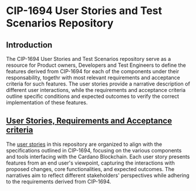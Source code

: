 # CIP-1694 User Stories and Test Scenarios Repository

## Introduction

The CIP-1694 User Stories and Test Scenarios repository serve as a resource for Product owners, Developers
and Test Engineers to define the features derived from CIP-1694 for each of the components under their responsability,
togethr with most relevant requirements and acceptance criteria for such features. The user stories provide a narrative 
description of different user interactions, while the requirements and acceptance criteria outline specific 
conditions and expected outcomes to verify the correct implementation of these features.

## [User Stories, Requirements and Acceptance criteria](/about.md)

The [user stories](/about.md) in this repository are organized to align with the specifications 
outlined in CIP-1694, focusing on the various components and tools interfacing with the Cardano Blockchain. Each user 
story presents features from an end user's viewpoint, capturing the interactions with proposed changes, core 
functionalities, and expected outcomes. The narratives aim to reflect different stakeholders' perspectives while 
adhering to the requirements derived from CIP-1694.





